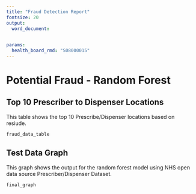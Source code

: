 ```yaml
---
title: "Fraud Detection Report"
fontsize: 20
output:
  word_document:

    
params:
  health_board_rmd: "S08000015"
---
```


# Potential Fraud - Random Forest

## Top 10 Prescriber to Dispenser Locations

This table shows the top 10 Prescribe/Dispenser locations based on resiude.

```r
fraud_data_table

```

\newpage

## Test Data Graph

This graph shows the output for the random forest model using NHS open data source Prescriber/Dispenser Dataset.

```r
final_graph

```